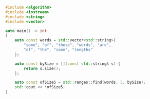 ```cpp showLineNumbers
#include <algorithm>
#include <iostream>
#include <string>
#include <vector>

auto main() -> int
{
    auto const words = std::vector<std::string>{
        "some", "of", "these", "words", "are",
        "of", "the", "same", "lengths"
    };

    auto const bySize = [](const std::string& s) {
        return s.size();
    };

    auto const ofSize5 = std::ranges::find(words, 5, bySize);
    std::cout << *ofSize5;
}
```